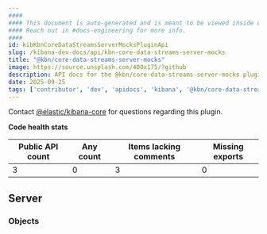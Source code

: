 ```yaml
---
####
#### This document is auto-generated and is meant to be viewed inside our experimental, new docs system.
#### Reach out in #docs-engineering for more info.
####
id: kibKbnCoreDataStreamsServerMocksPluginApi
slug: /kibana-dev-docs/api/kbn-core-data-streams-server-mocks
title: "@kbn/core-data-streams-server-mocks"
image: https://source.unsplash.com/400x175/?github
description: API docs for the @kbn/core-data-streams-server-mocks plugin
date: 2025-09-25
tags: ['contributor', 'dev', 'apidocs', 'kibana', '@kbn/core-data-streams-server-mocks']
---
```




Contact [@elastic/kibana-core](https://github.com/orgs/elastic/teams/kibana-core) for questions regarding this plugin.

**Code health stats**

| Public API count  | Any count | Items lacking comments | Missing exports |
|-------------------|-----------|------------------------|-----------------|
| 3 | 0 | 3 | 0 |

## Server

### Objects
<DocDefinitionList data={kbnCoreDataStreamsServerMocksObj.server.objects}/>

